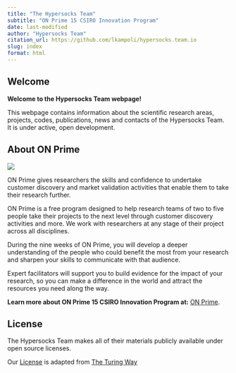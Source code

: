 ```yaml
---
title: "The Hypersocks Team"
subtitle: "ON Prime 15 CSIRO Innovation Program"
date: last-modified
author: "Hypersocks Team"
citation_url: https://github.com/lkampoli/hypersocks.team.io
slug: index
format: html
---
```


## Welcome 

<style>
  body {
  background-size: cover;
  background-repeat: no-repeat;
  background-video: "./videos/video.mp4";
  background-video-loop="true";
  background-video-muted="true";
}

</style>

**Welcome to the Hypersocks Team webpage!**

This webpage contains information about the scientific research areas,
projects, codes, publications, news and contacts of the Hypersocks Team.
It is under active, open development.

## About ON Prime

![](./images/ONBanner.jpg)

ON Prime gives researchers the skills and confidence to undertake customer
discovery and market validation activities that enable them to take their
research further.

ON Prime is a free program designed to help research teams of two to five
people take their projects to the next level through customer discovery
activities and more. We work with researchers at any stage of their project
across all disciplines.

During the nine weeks of ON Prime, you will develop a deeper understanding of
the people who could benefit the most from your research and sharpen your
skills to communicate with that audience.

Expert facilitators will support you to build evidence for the impact of your
research, so you can make a difference in the world and attract the resources
you need along the way. 

**Learn more about ON Prime 15 CSIRO Innovation Program at:**
[ON Prime](https://www.csiro.au/en/work-with-us/funding-programs/innovation-programs/on-prime).

## License

The Hypersocks Team makes all of their materials publicly available under open
source licenses.

Our [License](LICENSE.md) is adapted from [The Turing
Way](https://github.com/alan-turing-institute/the-turing-way/blob/master/LICENSE.md)
